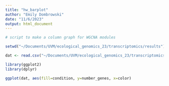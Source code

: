 ```yaml
---
title: "hw_barplot"
author: "Emily Dombrowski"
date: "11/6/2023"
output: html_document
---
```


```r
# script to make a column graph for WGCNA modules

setwd("~/Documents/UVM/ecological_genomics_23/transcriptomics/results")

dat <- read.csv("~/Documents/UVM/ecological_genomics_23/transcriptomics/results/wgcna_mod_3.csv")

library(ggplot2)
library(dplyr)


```

```r

ggplot(dat, aes(fill=condition, y=number_genes, x=color)

```